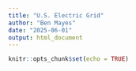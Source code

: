 ```yaml
---
title: "U.S. Electric Grid"
author: "Ben Mayes"
date: "2025-06-01"
output: html_document
---
```


```r
knitr::opts_chunk$set(echo = TRUE)
```


